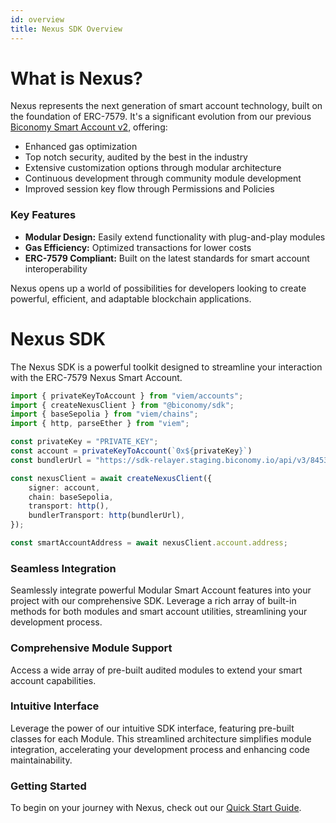 ```yaml
---
id: overview
title: Nexus SDK Overview
---
```


# What is Nexus?
Nexus represents the next generation of smart account technology, built on the foundation of ERC-7579. It's a significant evolution from our previous [Biconomy Smart Account v2](https://docs.biconomy.io/account), offering:

- Enhanced gas optimization
- Top notch security, audited by the best in the industry
- Extensive customization options through modular architecture
- Continuous development through community module development
- Improved session key flow through Permissions and Policies

### Key Features
- **Modular Design:** Easily extend functionality with plug-and-play modules
- **Gas Efficiency:** Optimized transactions for lower costs
- **ERC-7579 Compliant:** Built on the latest standards for smart account interoperability

Nexus opens up a world of possibilities for developers looking to create powerful, efficient, and adaptable blockchain applications.

# Nexus SDK
The Nexus SDK is a powerful toolkit designed to streamline your interaction with the ERC-7579 Nexus Smart Account.

```ts twoslash
import { privateKeyToAccount } from "viem/accounts";
import { createNexusClient } from "@biconomy/sdk";
import { baseSepolia } from "viem/chains"; 
import { http, parseEther } from "viem"; 

const privateKey = "PRIVATE_KEY";
const account = privateKeyToAccount(`0x${privateKey}`)
const bundlerUrl = "https://sdk-relayer.staging.biconomy.io/api/v3/84532/nJPK7B3ru.dd7f7861-190d-41bd-af80-6877f74b8f44"; 

const nexusClient = await createNexusClient({ 
    signer: account, 
    chain: baseSepolia,
    transport: http(), 
    bundlerTransport: http(bundlerUrl), 
});

const smartAccountAddress = await nexusClient.account.address; 
```

### Seamless Integration
Seamlessly integrate powerful Modular Smart Account features into your project with our comprehensive SDK. 
Leverage a rich array of built-in methods for both modules and smart account utilities, streamlining your development process.

### Comprehensive Module Support
Access a wide array of pre-built audited modules to extend your smart account capabilities. 

### Intuitive Interface
Leverage the power of our intuitive SDK interface, featuring pre-built classes for each Module. This streamlined architecture simplifies module integration, accelerating your development process and enhancing code maintainability.

### Getting Started
To begin on your journey with Nexus, check out our [Quick Start Guide](/nexus/quickstart).

